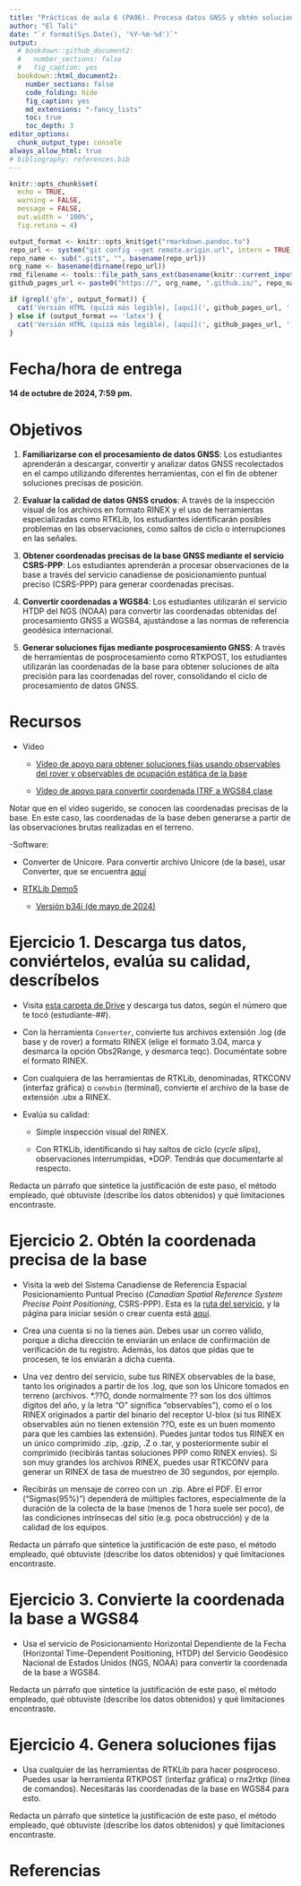 ```yaml
---
title: "Prácticas de aula 6 (PA06). Procesa datos GNSS y obtén soluciones fijas<small><br>Geomorfología (GEO-114)<br>Universidad Autónoma de Santo Domingo (UASD)<br>Semestre 2024-02</small>"
author: "El Tali"
date: "`r format(Sys.Date(), '%Y-%m-%d')`"
output:
  # bookdown::github_document2:
  #   number_sections: false
  #   fig_caption: yes
  bookdown::html_document2:
    number_sections: false
    code_folding: hide
    fig_caption: yes
    md_extensions: "-fancy_lists"
    toc: true
    toc_depth: 3
editor_options: 
  chunk_output_type: console
always_allow_html: true
# bibliography: references.bib
---
```


```r
knitr::opts_chunk$set(
  echo = TRUE,
  warning = FALSE,
  message = FALSE,
  out.width = '100%',
  fig.retina = 4)
```

```r
output_format <- knitr::opts_knit$get("rmarkdown.pandoc.to")
repo_url <- system("git config --get remote.origin.url", intern = TRUE)
repo_name <- sub(".git$", "", basename(repo_url))
org_name <- basename(dirname(repo_url))
rmd_filename <- tools::file_path_sans_ext(basename(knitr::current_input()))
github_pages_url <- paste0("https://", org_name, ".github.io/", repo_name, "/", rmd_filename, ".html")
```

```r
if (grepl('gfm', output_format)) {
  cat('Versión HTML (quizá más legible), [aquí](', github_pages_url, ')\n', sep = '')
} else if (output_format == 'latex') {
  cat('Versión HTML (quizá más legible), [aquí](', github_pages_url, ')\n', sep = '')
}
```

# Fecha/hora de entrega

**14 de octubre de 2024, 7:59 pm.**

# Objetivos

1. **Familiarizarse con el procesamiento de datos GNSS**: Los estudiantes aprenderán a descargar, convertir y analizar datos GNSS recolectados en el campo utilizando diferentes herramientas, con el fin de obtener soluciones precisas de posición.

2. **Evaluar la calidad de datos GNSS crudos**: A través de la inspección visual de los archivos en formato RINEX y el uso de herramientas especializadas como RTKLib, los estudiantes identificarán posibles problemas en las observaciones, como saltos de ciclo o interrupciones en las señales.

3. **Obtener coordenadas precisas de la base GNSS mediante el servicio CSRS-PPP**: Los estudiantes aprenderán a procesar observaciones de la base a través del servicio canadiense de posicionamiento puntual preciso (CSRS-PPP) para generar coordenadas precisas.

4. **Convertir coordenadas a WGS84**: Los estudiantes utilizarán el servicio HTDP del NGS (NOAA) para convertir las coordenadas obtenidas del procesamiento GNSS a WGS84, ajustándose a las normas de referencia geodésica internacional.

5. **Generar soluciones fijas mediante posprocesamiento GNSS**: A través de herramientas de posprocesamiento como RTKPOST, los estudiantes utilizarán las coordenadas de la base para obtener soluciones de alta precisión para las coordenadas del rover, consolidando el ciclo de procesamiento de datos GNSS.

# Recursos

- Vídeo

  - [Vídeo de apoyo para obtener soluciones fijas usando observables del rover y observables de ocupación estática de la base](https://drive.google.com/file/d/1j4YXlBTxb_ouYsBzqIQgPyhpCdn09WoN/view?usp=drive_link)
  
  - [Vídeo de apoyo para convertir coordenada ITRF a WGS84 clase](https://drive.google.com/file/d/1j4YXlBTxb_ouYsBzqIQgPyhpCdn09WoN/view?usp=drive_link)

Notar que en el vídeo sugerido, se conocen las coordenadas precisas de la base. En este caso, las coordenadas de la base deben generarse a partir de las observaciones brutas realizadas en el terreno.
  
-Software:

  - Converter de Unicore. Para convertir archivo Unicore (de la base), usar Converter, que se encuentra [aquí](https://github.com/Stefal/rtkbase/files/14365511/converter3-0-7.zip)

  - [RTKLib Demo5](https://github.com/rtklibexplorer/RTKLIB/releases)
    - [Versión b34i (de mayo de 2024)](https://github.com/rtklibexplorer/RTKLIB/releases/download/b34i/demo5_b34i.zip)
  
# Ejercicio 1. Descarga tus datos, conviértelos, evalúa su calidad, descríbelos

- Visita [esta carpeta de Drive](https://drive.google.com/drive/folders/1bEyVLVSQo7-bkQr5q4Tt_-ookPERQKBH?usp=drive_link) y descarga tus datos, según el número que te tocó (estudiante-##).

- Con la herramienta `Converter`, convierte tus archivos extensión .log (de base y de rover) a formato RINEX (elige el formato 3.04, marca y desmarca la opción Obs2Range, y desmarca teqc). Documéntate sobre el formato RINEX.

- Con cualquiera de las herramientas de RTKLib, denominadas, RTKCONV (interfaz gráfica) o `convbin` (terminal), convierte el archivo de la base de extensión .ubx a RINEX.

- Evalúa su calidad:

  - Simple inspección visual del RINEX.
  
  - Con RTKLib, identificando si hay saltos de ciclo (*cycle slips*), observaciones interrumpidas, *DOP. Tendrás que documentarte al respecto.

Redacta un párrafo que sintetice la justificación de este paso, el método empleado, qué obtuviste (describe los datos obtenidos) y qué limitaciones encontraste.

# Ejercicio 2. Obtén la coordenada precisa de la base

- Visita la web del Sistema Canadiense de Referencia Espacial Posicionamiento Puntual Preciso (*Canadian Spatial Reference System Precise Point Positioning*, CSRS-PPP). Esta es la [ruta del servicio](https://webapp.csrs-scrs.nrcan-rncan.gc.ca/geod/tools-outils/ppp.php), y la página para iniciar sesión o crear cuenta está [aquí](https://webapp.csrs-scrs.nrcan-rncan.gc.ca/geod/account-compte/login.php).

- Crea una cuenta si no la tienes aún. Debes usar un correo válido, porque a dicha dirección te enviarán un enlace de confirmación de verificación de tu registro. Además, los datos que pidas que te procesen, te los enviarán a dicha cuenta.

- Una vez dentro del servicio, sube tus RINEX observables de la base, tanto los originados a partir de los .log, que son los Unicore tomados en terreno (archivos. *.??O, donde normalmente ?? son los dos últimos dígitos del año, y la letra "O" significa "observables"), como el o los RINEX originados a partir del binario del receptor U-blox (si tus RINEX observables aún no tienen extensión ??O, este es un buen momento para que les cambies las extensión). Puedes juntar todos tus RINEX en un único comprimido .zip, .gzip, .Z o .tar, y posteriormente subir el comprimido (recibirás tantas soluciones PPP como RINEX envíes). Si son muy grandes los archivos RINEX, puedes usar RTKCONV para generar un RINEX de tasa de muestreo de 30 segundos, por ejemplo.

- Recibirás un mensaje de correo con un .zip. Abre el PDF. El error ("Sigmas(95%)") dependerá de múltiples factores, especialmente de la duración de la colecta de la base (menos de 1 hora suele ser poco), de las condiciones intrínsecas del sitio (e.g. poca obstrucción) y de la calidad de los equipos.

Redacta un párrafo que sintetice la justificación de este paso, el método empleado, qué obtuviste (describe los datos obtenidos) y qué limitaciones encontraste.

# Ejercicio 3. Convierte la coordenada la base a WGS84

- Usa el servicio de Posicionamiento Horizontal Dependiente de la Fecha (Horizontal Time-Dependent Positioning, HTDP) del Servicio Geodésico Nacional de Estados Unidos (NGS, NOAA) para convertir la coordenada de la base a WGS84.

Redacta un párrafo que sintetice la justificación de este paso, el método empleado, qué obtuviste (describe los datos obtenidos) y qué limitaciones encontraste.

# Ejercicio 4. Genera soluciones fijas

- Usa cualquier de las herramientas de RTKLib para hacer posproceso. Puedes usar la herramienta RTKPOST (interfaz gráfica) o rnx2rtkp (línea de comandos). Necesitarás las coordenadas de la base en WGS84 para esto.

Redacta un párrafo que sintetice la justificación de este paso, el método empleado, qué obtuviste (describe los datos obtenidos) y qué limitaciones encontraste.

# Referencias

